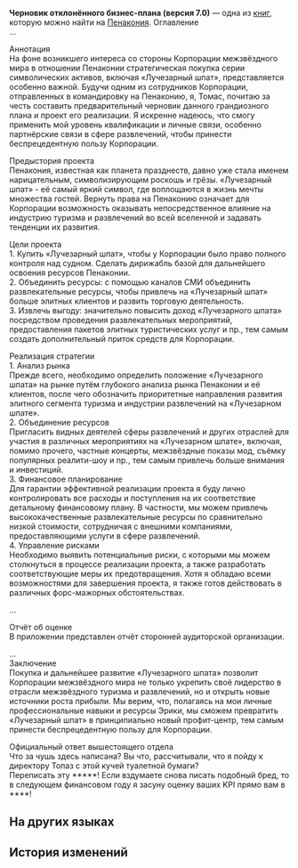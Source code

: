 {{Книга Инфобокс
|id           = 360
|Название     = Черновик отклонённого бизнес-плана (версия 7.0)
|Изображение  = Item Penacony Readable 1.png
|Мир          = Пенакония
|Томов        = 1
|Автор        = <!--нужно добавить-->
|Описание     = Бизнес-план, разработанный Томасом, сотрудником Корпорации, и который по какой-то причине был отклонён.
|Том1         = {{tx}}
|Источник1    = {{tx|Отсутствует источник}}
|Персонажи    = 
|Фракции      = 
}}
'''Черновик отклонённого бизнес-плана (версия 7.0)''' — одна из [[Книги|книг]], которую можно найти на [[Пенакония]].
<!--
==Получение==
<gallery>
Книга НАЗВАНИЕ.png|НАЗВАНИЕ
Локация НАЗВАНИЕ.png|Расположение на карте. Ближайший пространственный якорь «[[НАЗВАНИЕ]]»
</gallery>
-->
Оглавление<br />
...

Аннотация<br />
На фоне возникшего интереса со стороны Корпорации межзвёздного мира в отношении Пенаконии стратегическая покупка серии символических активов, включая «Лучезарный шпат», представляется особенно важной. Будучи одним из сотрудников Корпорации, отправленных в командировку на Пенаконию, я, Томас, почитаю за честь составить предварительный черновик данного грандиозного плана и проект его реализации. Я искренне надеюсь, что смогу применить мой уровень квалификации и личные связи, особенно партнёрские связи в сфере развлечений, чтобы принести беспрецедентную пользу Корпорации.

Предыстория проекта<br />
Пенакония, известная как планета празднеств, давно уже стала именем нарицательным, символизирующим роскошь и грёзы. «Лучезарный шпат» - её самый яркий символ, где воплощаются в жизнь мечты множества гостей. Вернуть права на Пенаконию означает для Корпорации возможность оказывать непосредственное влияние на индустрию туризма и развлечений во всей вселенной и задавать тенденции их развития.

Цели проекта<br />
1. Купить «Лучезарный шпат», чтобы у Корпорации было право полного контроля над судном. Сделать дирижабль базой для дальнейшего освоения ресурсов Пенаконии.<br />
2. Объединить ресурсы: с помощью каналов СМИ объединить развлекательные ресурсы, чтобы привлечь на «Лучезарный шпат» больше элитных клиентов и развить торговую деятельность.<br />
3. Извлечь выгоду: значительно повысить доход «Лучезарного шпата» посредством проведения развлекательных мероприятий, предоставления пакетов элитных туристических услуг и пр., тем самым создать дополнительный приток средств для Корпорации.

Реализация стратегии<br />
1. Анализ рынка<br />
Прежде всего, необходимо определить положение «Лучезарного шпата» на рынке путём глубокого анализа рынка Пенаконии и её клиентов, после чего обозначить приоритетные направления развития элитного сегмента туризма и индустрии развлечений на «Лучезарном шпате».<br />
2. Объединение ресурсов<br />
Пригласить видных деятелей сферы развлечений и других отраслей для участия в различных мероприятиях на «Лучезарном шпате», включая, помимо прочего, частные концерты, межзвёздные показы мод, съёмку популярных реалити-шоу и пр., тем самым привлечь больше внимания и инвестиций.<br />
3. Финансовое планирование<br />
Для гарантии эффективной реализации проекта я буду лично контролировать все расходы и поступления на их соответствие детальному финансовому плану. В частности, мы можем привлечь высококачественные развлекательные ресурсы по сравнительно низкой стоимости, сотрудничая с внешними компаниями, предоставляющими услуги в сфере развлечений.<br />
4. Управление рисками<br />
Необходимо выявить потенциальные риски, с которыми мы можем столкнуться в процессе реализации проекта, а также разработать соответствующие меры их предотвращения. Хотя я обладаю всеми возможностями для завершения проекта, я также готов действовать в различных форс-мажорных обстоятельствах.

...

Отчёт об оценке<br />
В приложении представлен отчёт сторонней аудиторской организации.

...<br />
Заключение<br />
Покупка и дальнейшее развитие «Лучезарного шпата» позволит Корпорации межзвёздного мира не только укрепить своё лидерство в отрасли межзвёздного туризма и развлечений, но и открыть новые источники роста прибыли. Мы верим, что, полагаясь на мои личные профессиональные навыки и ресурсы Эрики, мы сможем превратить «Лучезарный шпат» в принципиально новый профит-центр, тем самым принести беспрецедентную пользу для Корпорации.


Официальный ответ вышестоящего отдела<br />
Что за чушь здесь написана? Вы что, рассчитывали, что я пойду к директору Топаз с этой кучей туалетной бумаги?<br />
Переписать эту *****! Если вздумаете снова писать подобный бред, то в следующем финансовом году я засуну оценку ваших KPI прямо вам в ****!

==На других языках==
{{На других языках
|en   = Shelved Business Proposal Draft (Version 7.0)
|zhs  = 废弃的商业计划书草案（7.0版）
|zht  = 廢棄的商業計畫書草案（7.0版）
|ja   = 破棄された事業企画書の草案（Ver.7.0）
|ko   = 폐기된 비즈니스 기획서 초안(7.0 버전)
|es   = Borrador de propuesta de negocios archivada (versión 7.0)
|fr   = Proposition commerciale classée (version 7.0)
|ru   = Черновик отклонённого бизнес-плана (версия 7.0)
|th   = แผนธุรกิจฉบับร่างที่ไม่ใช้แล้ว (เวอร์ชัน 7.0)
|vi   = Bản Thảo Kế Hoạch Kinh Doanh Đã Bỏ (Phiên Bản 7.0)
|de   = Ad acta gelegter Entwurf für einen Geschäftsvorschlag (Version 7.0)
|id   = Rancangan Rencana Bisnis yang Dibuang (Versi 7.0)
|pt   = Rascunho da Proposta Comercial Arquivada (versão 7.0)
}}

==История изменений==
{{История изменений|2.7}}